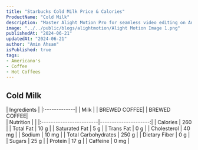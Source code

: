 ```yaml
---
title: "Starbucks Cold Milk Price & Calories"
ProductName: "Cold Milk" 
description: "Master Alight Motion Pro for seamless video editing on Android, iOS, and Tablets with our ultimate guide, unlocking advanced features and elevating your skills in 2024!"
image: "../../public/blogs/alightmotion/Alight Motion Image 1.png"
publishedAt: "2024-06-21"
updatedAt: "2024-06-21"
author: "Amin Ahsan"
isPublished: true
tags:
- Americano's
- Coffee
- Hot Coffees   
---
```


 
## Cold Milk 
  
<div className="tables-container">
  <div className="table-wrapper">
    | Ingredients  |  
    |:-------------|
    | Milk         |
    | BREWED COFFEE|
    | BREWED COFFEE|
  </div>
  <div className="table-wrapper">
    | Nutrition               |                      |  
    |:------------------------|---------------------:|
    | Calories                | 260                  |
    | Total Fat               | 10 g                 |
    | Saturated Fat           | 5 g                  |
    | Trans Fat               | 0 g                  |
    | Cholesterol             | 40 mg                |
    | Sodium                  | 10 mg                |
    | Total Carbohydrates     | 250 g                | 
    | Dietary Fiber           | 0 g                  |
    | Sugars                  | 25 g                 |
    | Protein                 | 17 g                 |
    | Caffeine                | 0 mg                 |
  </div>
</div>
<style jsx>{`
  .tables-container {
    display: flex;
    flex-direction: row;
    gap: 30px;
  }
  .table-wrapper {
    width: 500px; /* Adjust as needed */
  }
  @media (max-width: 768px) {
    .tables-container {
      flex-direction: column;
      gap: 0px; /* Adjust as needed */
    }
    .table-wrapper {
      width: 100%; /* Adjust as needed */
    }
  }
`}</style>
